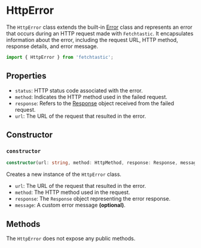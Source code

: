 # HttpError

The `HttpError` class extends the built-in [Error](https://developer.mozilla.org/en-US/docs/Web/JavaScript/Reference/Global_Objects/Error) class and represents an error that occurs during an HTTP request made with `Fetchtastic`.
It encapsulates information about the error, including the request URL, HTTP method, response details, and error message.

```typescript
import { HttpError } from 'fetchtastic';
```

## Properties

- `status`: HTTP status code associated with the error.
- `method`: Indicates the HTTP method used in the failed request.
- `response`: Refers to the [Response](https://developer.mozilla.org/en-US/docs/Web/API/Response) object received from the failed request.
- `url`: The URL of the request that resulted in the error.

## Constructor

### `constructor`

```typescript
constructor(url: string, method: HttpMethod, response: Response, message?: string)
```

Creates a new instance of the `HttpError` class.

- `url`: The URL of the request that resulted in the error.
- `method`: The HTTP method used in the request.
- `response`: The `Response` object representing the error response.
- `message`: A custom error message **(optional)**.

## Methods

The `HttpError` does not expose any public methods.
